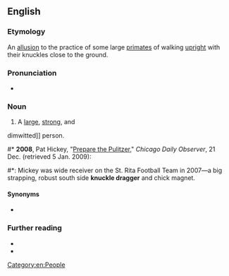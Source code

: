 {{also|knuckledragger|knuckle-dragger}}
==English==

===Etymology===
An [[allusion]] to the practice of some large [[primate]]s of walking [[upright]] with their knuckles close to the ground.

===Pronunciation===
* {{audio|en|En-au-knuckle dragger.ogg|Audio (AU)}}

===Noun===
{{en-noun}}

# {{lb|en|idiomatic|often|derogatory}} A [[large]], [[strong]], and
dimwitted]] person.
#* '''2008''', Pat Hickey, "[https://web.archive.org/web/20090905155739/http://www.cdobs.com/archive/our-columns/prepare-the-pulitzer-tribune-finds-cookies-contain-eggs-and-milk%2C2236 Prepare the Pulitzer]," ''Chicago Daily Observer'', 21 Dec. (retrieved 5 Jan. 2009):
#*: Mickey was wide receiver on the St. Rita Football Team in 2007—a big strapping, robust south side '''knuckle dragger''' and chick magnet.

====Synonyms====
* {{l|en|Neanderthal}}

===Further reading===
* {{R:OneLook}}
* {{R:GNV|knuckle dragger, knuckle-dragger, knuckledragger}}

[[Category:en:People]]